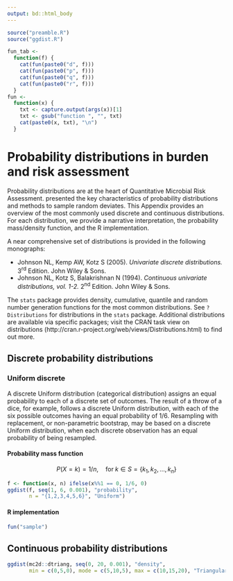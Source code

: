 ```yaml
---
output: bd::html_body
---
```


```r
source("preamble.R")
source("ggdist.R")
```

```r
fun_tab <-
  function(f) {
    cat(fun(paste0("d", f)))
    cat(fun(paste0("p", f)))
    cat(fun(paste0("q", f)))
    cat(fun(paste0("r", f)))
  }
fun <-
  function(x) {
    txt <- capture.output(args(x))[1]
    txt <- gsub("function ", "", txt)
    cat(paste0(x, txt), "\n")
  }
```


# Probability distributions in burden and risk assessment {#dist}

Probability distributions are at the heart of Quantitative Microbial Risk Assessment. \ch{distributions} presented the key characteristics of probability distributions and methods to sample random deviates. This Appendix provides an overview of the most commonly used discrete and continuous distributions. For each distribution, we provide a narrative interpretation, the probability mass/density function, and the R implementation.

A near comprehensive set of distributions is provided in the following monographs:

  * Johnson NL, Kemp AW, Kotz S (2005). _Univariate discrete distributions._ 3^rd^ Edition. John Wiley & Sons.
  * Johnson NL, Kotz S, Balakrishnan N (1994). _Continuous univariate distributions, vol. 1-2._ 2^nd^ Edition. John Wiley & Sons.

The `stats` package provides density, cumulative, quantile and random number generation functions for the most common distributions. See `?Distributions` for distributions in the `stats` package. Additional distributions are available via specific packages; visit the CRAN task view on distributions (http://cran.r-project.org/web/views/Distributions.html) to find out more.

## Discrete probability distributions {#dist-discrete}

### Uniform discrete

A discrete Uniform distribution (categorical distribution) assigns an equal probability to each of a discrete set of outcomes. The result of a throw of a dice, for example, follows a discrete Uniform distribution, with each of the six possible outcomes having an equal probability of $1/6$. Resampling with replacement, or non-parametric bootstrap, may be based on a discrete Uniform distribution, when each discrete observation has an equal probability of being resampled.

#### Probability mass function

$$P(X=k) = 1/n, \quad \textrm{for} \; k \in S = \{ k_1, k_2, \dots, k_n \}$$

```r
f <- function(x, n) ifelse(x%%1 == 0, 1/6, 0)
ggdist(f, seq(1, 6, 0.001), "probability",
       n = "{1,2,3,4,5,6}", "Uniform")
```

#### R implementation
```r
fun("sample")
```


## Continuous probability distributions {#dist-continuous}

```r
ggdist(mc2d::dtriang, seq(0, 20, 0.001), "density",
       min = c(0,5,0), mode = c(5,10,5), max = c(10,15,20), "Triangular")
```
